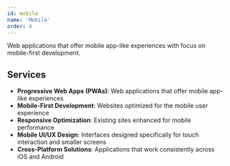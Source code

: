 ```yaml
---
id: mobile
name: 'Mobile'
order: 4
---
```


Web applications that offer mobile app-like experiences with focus on mobile-first development.

## Services

- **Progressive Web Apps (PWAs)**: Web applications that offer mobile app-like experiences
- **Mobile-First Development**: Websites optimized for the mobile user experience
- **Responsive Optimization**: Existing sites enhanced for mobile performance
- **Mobile UI/UX Design**: Interfaces designed specifically for touch interaction and smaller screens
- **Cross-Platform Solutions**: Applications that work consistently across iOS and Android
